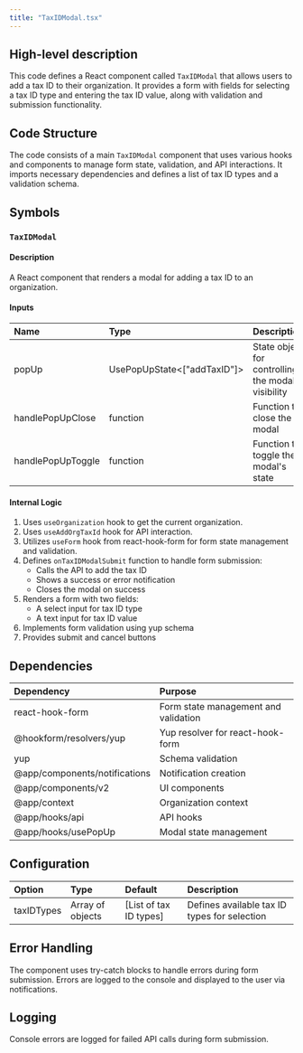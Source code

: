 ```yaml
---
title: "TaxIDModal.tsx"
---
```


## High-level description
This code defines a React component called `TaxIDModal` that allows users to add a tax ID to their organization. It provides a form with fields for selecting a tax ID type and entering the tax ID value, along with validation and submission functionality.

## Code Structure
The code consists of a main `TaxIDModal` component that uses various hooks and components to manage form state, validation, and API interactions. It imports necessary dependencies and defines a list of tax ID types and a validation schema.

## Symbols

### `TaxIDModal`
#### Description
A React component that renders a modal for adding a tax ID to an organization.

#### Inputs
| Name | Type | Description |
|:-----|:-----|:------------|
| popUp | UsePopUpState&lt;["addTaxID"]&gt; | State object for controlling the modal's visibility |
| handlePopUpClose | function | Function to close the modal |
| handlePopUpToggle | function | Function to toggle the modal's state |

#### Internal Logic
1. Uses `useOrganization` hook to get the current organization.
2. Uses `useAddOrgTaxId` hook for API interaction.
3. Utilizes `useForm` hook from react-hook-form for form state management and validation.
4. Defines `onTaxIDModalSubmit` function to handle form submission:
   - Calls the API to add the tax ID
   - Shows a success or error notification
   - Closes the modal on success
5. Renders a form with two fields:
   - A select input for tax ID type
   - A text input for tax ID value
6. Implements form validation using yup schema
7. Provides submit and cancel buttons

## Dependencies
| Dependency | Purpose |
|:-----------|:--------|
| react-hook-form | Form state management and validation |
| @hookform/resolvers/yup | Yup resolver for react-hook-form |
| yup | Schema validation |
| @app/components/notifications | Notification creation |
| @app/components/v2 | UI components |
| @app/context | Organization context |
| @app/hooks/api | API hooks |
| @app/hooks/usePopUp | Modal state management |

## Configuration
| Option | Type | Default | Description |
|:-------|:-----|:--------|:------------|
| taxIDTypes | Array of objects | [List of tax ID types] | Defines available tax ID types for selection |

## Error Handling
The component uses try-catch blocks to handle errors during form submission. Errors are logged to the console and displayed to the user via notifications.

## Logging
Console errors are logged for failed API calls during form submission.